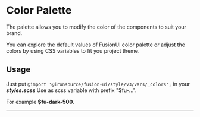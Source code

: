 
<Meta title="Styleguide/Colors" />

# Color Palette

The palette allows you to modify the color of the components to suit your brand.

You can explore the default values of FusionUI color palette or adjust the colors by using CSS variables to fit you project theme.
<br/>
## Usage
Just put ```@import '@ironsource/fusion-ui/style/v3/vars/_colors';``` in your ***styles.scss***
Use as scss variable with prefix "$fu-...".

For example **$fu-dark-500**.
<hr/>
<br/>
<ColorPalette>
    <ColorItem
        title="Dark"
        subtitle="Dark colors"
        colors={{ 'dark-100': '#CFD0E8', 'dark-200': '#B6B9DD', 'dark-300': '#313D91', 'dark-400': '#212791',
            'dark-500': '#0D148C', 'dark-600': '#021074', 'dark-700': '#1D1C64', 'dark-800': '#070A46'}}
    />
    <ColorItem
        title="Black"
        subtitle="Black colors"
        colors={{ 'black-200': '#696A6B', 'black-500': '#53575B', 'black-900': '#41454D' }}
    />
    <ColorItem
        title="light"
        subtitle="light colors"
        colors={{ 'light-50': '#F7F8F9', 'light-100': '#F1F3F4', 'light-200': '#EDEFF0',
            'light-300': '#E5E7E9', 'light-400': '#DDDFE1', 'light-500': '#D2D5D8',
            'light-600': '#B7BBC0', 'light-700': '#A9AFB4', 'light-800': '#8E959D', 'light-900': '#7B838C', 'light-1000': '#626970'}}
    />
    <ColorItem
        title="Primary"
        subtitle="Primary colors"
        colors={{ 'primary-100': '#E2EEFF', 'primary-200': '#C9DFFF', 'primary-300': '#96C0FF', 'primary-400': '#68A5FF',
            'primary-500': '#3083FF', 'primary-600': '#2B76E6', 'primary-700': '#005BE2', 'primary-800': '#0051C9', 'primary-900': '#0046AF'}}
    />
    <ColorItem
        title="Secondary"
        subtitle="Secondary colors"
        colors={{ 'secondary-100': '#E1FBFC', 'secondary-200': '#BFF2F5', 'secondary-300': '#91E2E7', 'secondary-500': '#00CCD7'}}
    />
    <ColorItem
        title="Positive"
        subtitle="Positive colors"
        colors={{ 'positive-100': '#DAF5EC', 'positive-200': '#B4E9D2', 'positive-300': '#78DDBC', 'positive-400': '#5CD6AD', 'positive-500': '#22C891', 'positive-600': '#1EB281', 'positive-700': '#1B9C71'}}
    />
    <ColorItem
        title="Negative"
        subtitle="Negative colors"
        colors={{ 'negative-100': '#FFEFEE', 'negative-200': '#FFCBCE', 'negative-300': '#FF9B96', 'negative-400': '#FF827C', 'negative-500': '#FF6A63', 'negative-600': '#EC5D56', 'negative-700': '#DA564F'}}
    />
    <ColorItem
        title="Neutral"
        subtitle="Neutral colors"
        colors={{ 'neutral-100': '#FFF8E2', 'neutral-200': '#FFE0A3', 'neutral-500': '#FFB424', 'neutral-700': '#FEA222', 'neutral-900': '#D8840D'}}
    />
</ColorPalette>
